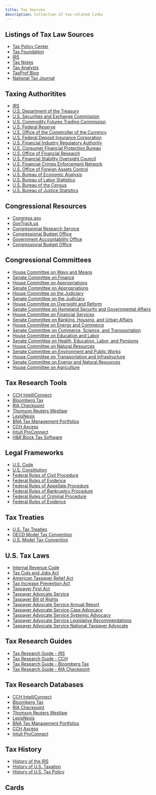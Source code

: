 ```yaml
---
title: Tax Sources
description: Collection of tax-related links
---
```


## Listings of Tax Law Sources
- [Tax Policy Center](https://www.taxpolicycenter.org/)
- [Tax Foundation](https://taxfoundation.org/)
- [IRS](https://www.irs.gov/)
- [Tax Notes](https://www.taxnotes.com/)
- [Tax Analysts](https://www.taxanalysts.com/)
- [TaxProf Blog](https://taxprof.typepad.com/)
- [National Tax Journal](https://www.ntanet.org/)

## Taxing Authoritites
- [IRS](https://www.irs.gov/)
- [U.S. Department of the Treasury](https://home.treasury.gov/)
- [U.S. Securities and Exchange Commission](https://www.sec.gov/)
- [U.S. Commodity Futures Trading Commission](https://www.cftc.gov/)
- [U.S. Federal Reserve](https://www.federalreserve.gov/)
- [U.S. Office of the Comptroller of the Currency](https://www.occ.treas.gov/)
- [U.S. Federal Deposit Insurance Corporation](https://www.fdic.gov/)
- [U.S. Financial Industry Regulatory Authority](https://www.finra.org/)
- [U.S. Consumer Financial Protection Bureau](https://www.consumerfinance.gov/)
- [U.S. Office of Financial Research](https://www.treasury.gov/ofr/Pages/default.aspx)
- [U.S. Financial Stability Oversight Council](https://home.treasury.gov/policy-issues/financial-stability/financial-stability-oversight-council)
- [U.S. Financial Crimes Enforcement Network](https://www.fincen.gov/)
- [U.S. Office of Foreign Assets Control](https://home.treasury.gov/policy-issues/financial-sanctions)
- [U.S. Bureau of Economic Analysis](https://www.bea.gov/)
- [U.S. Bureau of Labor Statistics](https://www.bls.gov/)
- [U.S. Bureau of the Census](https://www.census.gov/)
- [U.S. Bureau of Justice Statistics](https://www.bjs.gov/)

## Congressional Resources
- [Congress.gov](https://www.congress.gov/)
- [GovTrack.us](https://www.govtrack.us/)
- [Congressional Research Service](https://crsreports.congress.gov/)
- [Congressional Budget Office](https://www.cbo.gov/)
- [Government Accountability Office](https://www.gao.gov/)
- [Congressional Budget Office](https://www.cbo.gov/)

## Congressional Committees
- [House Committee on Ways and Means](https://waysandmeans.house.gov/)
- [Senate Committee on Finance](https://www.finance.senate.gov/)
- [House Committee on Appropriations](https://appropriations.house.gov/)
- [Senate Committee on Appropriations](https://www.appropriations.senate.gov/)
- [House Committee on the Judiciary](https://judiciary.house.gov/)
- [Senate Committee on the Judiciary](https://www.judiciary.senate.gov/)
- [House Committee on Oversight and Reform](https://oversight.house.gov/)
- [Senate Committee on Homeland Security and Governmental Affairs](https://www.hsgac.senate.gov/)
- [House Committee on Financial Services](https://financialservices.house.gov/)
- [Senate Committee on Banking, Housing, and Urban Affairs](https://www.banking.senate.gov/)
- [House Committee on Energy and Commerce](https://energycommerce.house.gov/)
- [Senate Committee on Commerce, Science, and Transportation](https://www.commerce.senate.gov/)
- [House Committee on Education and Labor](https://edlabor.house.gov/)
- [Senate Committee on Health, Education, Labor, and Pensions](https://www.help.senate.gov/)
- [House Committee on Natural Resources](https://naturalresources.house.gov/)
- [Senate Committee on Environment and Public Works](https://www.epw.senate.gov/)
- [House Committee on Transportation and Infrastructure](https://transportation.house.gov/)
- [Senate Committee on Energy and Natural Resources](https://www.energy.senate.gov/)
- [House Committee on Agriculture](https://agriculture.house.gov/)

## Tax Research Tools
- [CCH IntelliConnect](https://intelliconnect.cch.com/)
- [Bloomberg Tax](https://pro.bloombergtax.com/)
- [RIA Checkpoint](https://checkpoint.riag.com/)
- [Thomson Reuters Westlaw](https://legal.thomsonreuters.com/en/westlaw)
- [LexisNexis](https://legal.thomsonreuters.com/en/westlaw)
- [BNA Tax Management Portfolios](https://www.bna.com/)
- [CCH Axcess](https://www.cchgroup.com/en/solutions/cch-axcess)
- [Intuit ProConnect](https://proconnect.intuit.com/)
- [H&R Block Tax Software](https://www.hrblock.com/) 

## Legal Frameworks
- [U.S. Code](https://www.law.cornell.edu/uscode/text)
- [U.S. Constitution](https://www.archives.gov/founding-docs/constitution)
- [Federal Rules of Civil Procedure](https://www.law.cornell.edu/rules/frcp)
- [Federal Rules of Evidence](https://www.law.cornell.edu/rules/fre)
- [Federal Rules of Appellate Procedure](https://www.law.cornell.edu/rules/frap)
- [Federal Rules of Bankruptcy Procedure](https://www.law.cornell.edu/rules/frbp)
- [Federal Rules of Criminal Procedure](https://www.law.cornell.edu/rules/frcrmp)
- [Federal Rules of Evidence](https://www.law.cornell.edu/rules/fre)

## Tax Treaties
- [U.S. Tax Treaties](https://www.irs.gov/individuals/international-taxpayers/tax-treaties)
- [OECD Model Tax Convention](https://www.oecd.org/tax/treaties/)
- [U.S. Model Tax Convention](https://www.treasury.gov/resource-center/tax-policy/treaties/Pages/default.aspx)

## U.S. Tax Laws
- [Internal Revenue Code](https://www.law.cornell.edu/uscode/text/26)
- [Tax Cuts and Jobs Act](https://www.congress.gov/bill/115th-congress/house-bill/1/text)
- [American Taxpayer Relief Act](https://www.congress.gov/bill/112th-congress/house-bill/8/text)
- [Tax Increase Prevention Act](https://www.congress.gov/bill/113th-congress/house-bill/5771/text)
- [Taxpayer First Act](https://www.congress.gov/bill/116th-congress/house-bill/3151/text)
- [Taxpayer Advocate Service](https://www.taxpayeradvocate.irs.gov/)
- [Taxpayer Bill of Rights](https://www.irs.gov/taxpayer-bill-of-rights)
- [Taxpayer Advocate Service Annual Report](https://www.taxpayeradvocate.irs.gov/annual-report/)
- [Taxpayer Advocate Service Case Advocacy](https://www.taxpayeradvocate.irs.gov/case-advocacy/)
- [Taxpayer Advocate Service Systemic Advocacy](https://www.taxpayeradvocate.irs.gov/systemic-advocacy/)
- [Taxpayer Advocate Service Legislative Recommendations](https://www.taxpayeradvocate.irs.gov/legislative-recommendations/)
- [Taxpayer Advocate Service National Taxpayer Advocate](https://www.taxpayeradvocate.irs.gov/national-taxpayer-advocate/)

## Tax Research Guides
- [Tax Research Guide - IRS](https://www.irs.gov/pub/irs-pdf/p556.pdf)
- [Tax Research Guide - CCH](https://www.cchgroup.com/en/solutions/cch-axcess)
- [Tax Research Guide - Bloomberg Tax](https://pro.bloombergtax.com/)
- [Tax Research Guide - RIA Checkpoint](https://checkpoint.riag.com/)

## Tax Research Databases
- [CCH IntelliConnect](https://intelliconnect.cch.com/)
- [Bloomberg Tax](https://pro.bloombergtax.com/)
- [RIA Checkpoint](https://checkpoint.riag.com/)
- [Thomson Reuters Westlaw](https://legal.thomsonreuters.com/en/westlaw)
- [LexisNexis](https://legal.thomsonreuters.com/en/westlaw)
- [BNA Tax Management Portfolios](https://www.bna.com/)
- [CCH Axcess](https://www.cchgroup.com/en/solutions/cch-axcess)
- [Intuit ProConnect](https://proconnect.intuit.com/)

## Tax History
- [History of the IRS](https://www.irs.gov/about-irs/history-of-the-irs)
- [History of U.S. Taxation](https://www.taxpolicycenter.org/taxvox/history-us-taxation)
- [History of U.S. Tax Policy](https://www.taxpolicycenter.org/taxvox/history-us-tax-policy)


## Cards

<Cards>
  <Card
    title="Tax Policy Center"
    description="A nonpartisan think tank that provides analysis and data on tax policy."
    link="https://www.taxpolicycenter.org/"
  />
  <Card
    title="Tax Foundation"
    description="A nonprofit organization that provides research and analysis on tax policy."
    link="https://taxfoundation.org/"
  />
  <Card
    title="IRS"
    description="The Internal Revenue Service is the U.S. government agency responsible for tax collection and tax law enforcement."
    link="https://www.irs.gov/"
  />
  <Card
    title="Tax Notes"
    description="A leading provider of tax news and analysis."
    link="https://www.taxnotes.com/"
  />
  <Card
    title="Tax Analysts"
    description="A nonprofit organization that provides tax news and analysis."
    link="https://www.taxanalysts.com/"
  />
</Cards>
